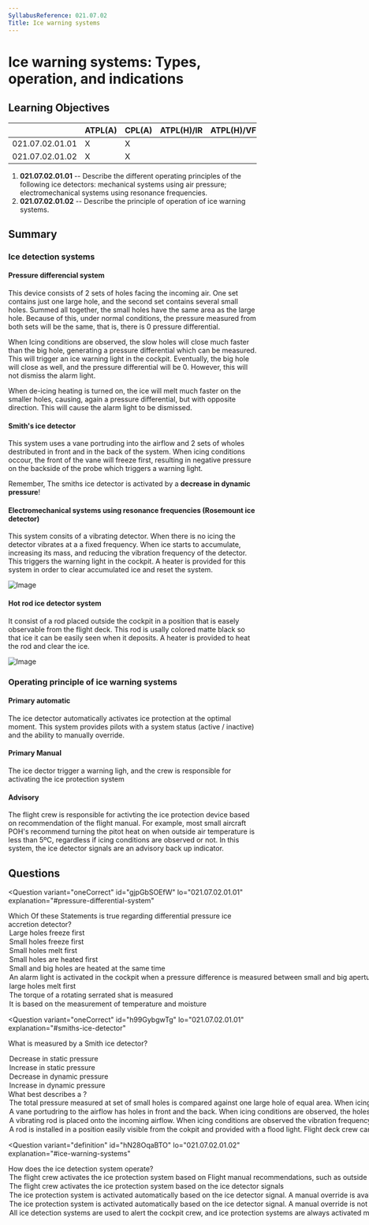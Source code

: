 ```yaml
---
SyllabusReference: 021.07.02
Title: Ice warning systems
---
```


# Ice warning systems: Types, operation, and indications

## Learning Objectives

|                 | ATPL(A) | CPL(A) | ATPL(H)/IR | ATPL(H)/VFR | CPL(H) | IR  | CBIR(A) |
| --------------- | ------- | ------ | ---------- | ----------- | ------ | --- | ------- |
| 021.07.02.01.01 | X       | X      |            |             |        |     |         |
| 021.07.02.01.02 | X       | X      |            |             |        |     |         |

1. **021.07.02.01.01** -- Describe the different operating principles of the
   following ice detectors: mechanical systems using air pressure;
   electromechanical systems using resonance frequencies.
2. **021.07.02.01.02** -- Describe the principle of operation of ice warning
   systems.

## Summary

### Ice detection systems

#### Pressure differencial system

This device consists of 2 sets of holes facing the incoming air. One set contains just one
large hole, and the second set contains several small holes. Summed all together, the small
holes have the same area as the large hole. Because of this, under normal conditions, the
pressure measured from both sets will be the same, that is, there is 0 pressure differential.

When Icing conditions are observed, the slow holes will close much faster than the big hole,
generating a pressure differential which can be measured. This will trigger an ice warning light
in the cockpit. Eventually, the big hole will close as well, and the pressure differential will
be 0. However, this will not dismiss the alarm light.

When de-icing heating is turned on, the ice will melt much faster on the smaller holes, causing,
again a pressure differential, but with opposite direction. This will cause the alarm light to be
dismissed.

#### Smith's ice detector

This system uses a vane portruding into the airflow and 2 sets of wholes destributed in front and in
the back of the system. When icing conditions occour, the front of the vane will freeze first, resulting
in negative pressure on the backside of the probe which triggers a warning light.

Remember, The smiths ice detector is activated by a **decrease in dynamic pressure**!

#### Electromechanical systems using resonance frequencies (Rosemount ice detector)

This system consits of a vibrating detector. When there is no icing the detector vibrates at a
a fixed frequency. When ice starts to accumulate, increasing its mass, and reducing the vibration frequency
of the detector. This triggers the warning light in the cockpit. A heater is provided for this system
in order to clear accumulated ice and reset the system.

![Image](images/021.07.02.01-02.png)

#### Hot rod ice detector system

It consist of a rod placed outside the cockpit in a position that is easely observable from
the flight deck. This rod is usally colored matte black so that ice it can be easily seen when it
deposits. A heater is provided to heat the rod and clear the ice.

![Image](images/021.07.02.01-01.png)

### Operating principle of ice warning systems

#### Primary automatic

The ice detector automatically activates ice protection at the optimal moment. This system
provides pilots with a system status (active / inactive) and the ability to manually override.

#### Primary Manual

The ice dector trigger a warning ligh, and the crew is responsible for activating the ice
protection system

#### Advisory

The flight crew is responsible for activting the ice protection device based on recommendation
of the flight manual. For example, most small aircraft POH's recommend turning the pitot heat
on when outside air temperature is less than 5ºC, regardless if icing conditions are observed
or not. In this system, the ice detector signals are an advisory back up indicator.

## Questions

<Question
  variant="oneCorrect"
  id="gjpGbSOEfW"
  lo="021.07.02.01.01"
  explanation="#pressure-differential-system"
>
  <Text>
    Which Of these Statements is true regarding differential pressure ice
    accretion detector?
  </Text>
  <Option id="gjpGbSOEfW-1">Large holes freeze first</Option>
  <Option id="gjpGbSOEfW-1" correct>
    Small holes freeze first
  </Option>
  <Option id="gjpGbSOEfW-1" correct>
    Small holes melt first
  </Option>
  <Option id="gjpGbSOEfW-1">Small holes are heated first</Option>
  <Option id="gjpGbSOEfW-1">
    Small and big holes are heated at the same time
  </Option>
  <Option id="gjpGbSOEfW-1" correct>
    An alarm light is activated in the cockpit when a pressure difference is
    measured between small and big apertures
  </Option>
  <Option id="gjpGbSOEfW-1">large holes melt first</Option>
  <Option id="gjpGbSOEfW-1">
    The torque of a rotating serrated shat is measured
  </Option>
  <Option id="gjpGbSOEfW-1">
    It is based on the measurement of temperature and moisture
  </Option>
</Question>

<Question
  variant="oneCorrect"
  id="h99GybgwTg"
  lo="021.07.02.01.01"
  explanation="#smiths-ice-detector"
>
  <Text>What is measured by a Smith ice detector?</Text>
  <Option id="h99GybgwTg-1">Decrease in static pressure</Option>
  <Option id="h99GybgwTg-2">Increase in static pressure</Option>
  <Option id="h99GybgwTg-3" correct>
    Decrease in dynamic pressure
  </Option>
  <Option id="h99GybgwTg-4">Increase in dynamic pressure</Option>
</Question>

<Question variant="definition" id="jdDz5F9wY4" lo="021.07.02.01.01">
  <Text>
    What best describes a <Subject />?
  </Text>
  <Option id="jdDz5F9wY4-1" subject="Pressure differential system">
    The total pressure measured at set of small holes is compared against one
    large hole of equal area. When icing conditions are observed, a pressure
    differential between the 2 sets can be measured.
  </Option>
  <Option id="jdDz5F9wY4-2" subject="Smith ice detector">
    A vane portudring to the airflow has holes in front and the back. When icing
    conditions are observed, the holes in front of the vane become blocked
    resulting in a pressure deferencial which can be measured.
  </Option>
  <Option id="jdDz5F9wY4-3" subject="Rosemount ice detector">
    A vibrating rod is placed onto the incoming airflow. When icing conditions
    are observed the vibration frequency is reduced resulting in an alarm light
    in the cockpit
  </Option>
  <Option id="jdDz5F9wY4-4" subject="Hot rod ice detector">
    A rod is installed in a position easily visible from the cokpit and provided
    with a flood light. Flight deck crew can use it to visually observe the
    accumulation of ice.
  </Option>
</Question>

<Question
  variant="definition"
  id="hN28OqaBTO"
  lo="021.07.02.01.02"
  explanation="#ice-warning-systems"
>
  <Text>
    How does the <Subject /> ice detection system operate?
  </Text>
  <Option id="hN28OqaBTO-1" subject="advisory">
    The flight crew activates the ice protection system based on Flight manual
    recommendations, such as outside air temperature, and moisture. The ice
    detector signals serve as a backup indicator
  </Option>
  <Option id="hN28OqaBTO-2" subject="primary manual">
    The flight crew activates the ice protection system based on the ice
    detector signals
  </Option>
  <Option id="hN28OqaBTO-3" subject="primary automatic">
    The ice protection system is activated automatically based on the ice
    detector signal. A manual override is available to the cabin crew.
  </Option>
  <Option id="hN28OqaBTO-4">
    The ice protection system is activated automatically based on the ice
    detector signal. A manual override is not possible
  </Option>
  <Option id="hN28OqaBTO-5" subject="primary manual">
    All ice detection systems are used to alert the cockpit crew, and ice
    protection systems are always activated manually.
  </Option>
</Question>
